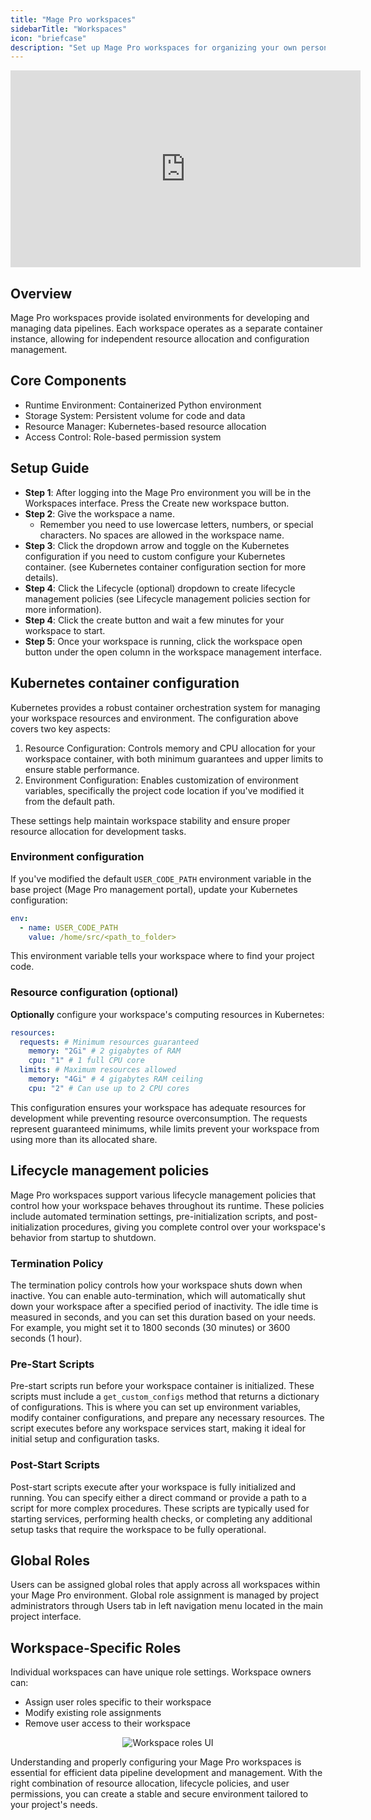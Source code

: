 ```yaml
---
title: "Mage Pro workspaces"
sidebarTitle: "Workspaces"
icon: "briefcase"
description: "Set up Mage Pro workspaces for organizing your own personal environment."
---
```


<iframe width="560" height="315" src="https://www.youtube.com/embed/O84nC2aOsT4?si=LWWVenWeQDM8YXL_" title="YouTube video player" frameborder="0" allow="accelerometer; autoplay; clipboard-write; encrypted-media; gyroscope; picture-in-picture; web-share" referrerpolicy="strict-origin-when-cross-origin" allowfullscreen></iframe>

## Overview

Mage Pro workspaces provide isolated environments for developing and managing data pipelines. Each workspace operates as a separate container instance, allowing for independent resource allocation and configuration management.

## Core Components

- Runtime Environment: Containerized Python environment
- Storage System: Persistent volume for code and data
- Resource Manager: Kubernetes-based resource allocation
- Access Control: Role-based permission system

## Setup Guide

- **Step 1**: After logging into the Mage Pro environment you will be in the Workspaces interface. Press the Create new workspace button.
- **Step 2**:  Give the workspace a name.
    - Remember you need to use lowercase letters, numbers, or special characters. No spaces are allowed in the workspace name.
- **Step 3**: Click the dropdown arrow and toggle on the Kubernetes configuration if you need to custom configure your Kubernetes container. (see Kubernetes container configuration section for more details).
- **Step 4**: Click the Lifecycle (optional) dropdown to create lifecycle management policies (see Lifecycle management policies section for more information).
- **Step 4**: Click the create button and wait a few minutes for your workspace to start.
- **Step 5**: Once your workspace is running, click the workspace open button under the open column in the workspace management interface.

## Kubernetes container configuration

Kubernetes provides a robust container orchestration system for managing your workspace resources and environment. The configuration above covers two key aspects:

1. Resource Configuration: Controls memory and CPU allocation for your workspace container, with both minimum guarantees and upper limits to ensure stable performance.
2. Environment Configuration: Enables customization of environment variables, specifically the project code location if you've modified it from the default path.

These settings help maintain workspace stability and ensure proper resource allocation for development tasks.

### Environment configuration

If you've modified the default `USER_CODE_PATH` environment variable in the base project (Mage Pro management portal), update your Kubernetes configuration:

```yaml
env:
  - name: USER_CODE_PATH
    value: /home/src/<path_to_folder>
```

This environment variable tells your workspace where to find your project code.

### Resource configuration (optional)

**Optionally** configure your workspace's computing resources in Kubernetes:

```yaml
resources:
  requests: # Minimum resources guaranteed
    memory: "2Gi" # 2 gigabytes of RAM
    cpu: "1" # 1 full CPU core
  limits: # Maximum resources allowed
    memory: "4Gi" # 4 gigabytes RAM ceiling
    cpu: "2" # Can use up to 2 CPU cores
```

This configuration ensures your workspace has adequate resources for development while preventing resource overconsumption. The requests represent guaranteed minimums, while limits prevent your workspace from using more than its allocated share.

## Lifecycle management policies

Mage Pro workspaces support various lifecycle management policies that control how your workspace behaves throughout its runtime. These policies include automated termination settings, pre-initialization scripts, and post-initialization procedures, giving you complete control over your workspace's behavior from startup to shutdown.

### Termination Policy

The termination policy controls how your workspace shuts down when inactive. You can enable auto-termination, which will automatically shut down your workspace after a specified period of inactivity. The idle time is measured in seconds, and you can set this duration based on your needs. For example, you might set it to 1800 seconds (30 minutes) or 3600 seconds (1 hour).

### Pre-Start Scripts

Pre-start scripts run before your workspace container is initialized. These scripts must include a `get_custom_configs` method that returns a dictionary of configurations. This is where you can set up environment variables, modify container configurations, and prepare any necessary resources. The script executes before any workspace services start, making it ideal for initial setup and configuration tasks.

### Post-Start Scripts

Post-start scripts execute after your workspace is fully initialized and running. You can specify either a direct command or provide a path to a script for more complex procedures. These scripts are typically used for starting services, performing health checks, or completing any additional setup tasks that require the workspace to be fully operational.

## Global Roles

Users can be assigned global roles that apply across all workspaces within your Mage Pro environment. Global role assignment is managed by project administrators through Users tab in left navigation menu located in the main project interface.

## Workspace-Specific Roles

Individual workspaces can have unique role settings. Workspace owners can:

- Assign user roles specific to their workspace
- Modify existing role assignments
- Remove user access to their workspace

<Frame>
    <p align="center">
        <img
            alt="Workspace roles UI"
            src="https://github.com/mage-ai/assets/blob/main/guides/workspaces/workspaces-roles-ui.png?raw=true"
        />
    </p>
</Frame>

Understanding and properly configuring your Mage Pro workspaces is essential for efficient data pipeline development and management. With the right combination of resource allocation, lifecycle policies, and user permissions, you can create a stable and secure environment tailored to your project's needs. 